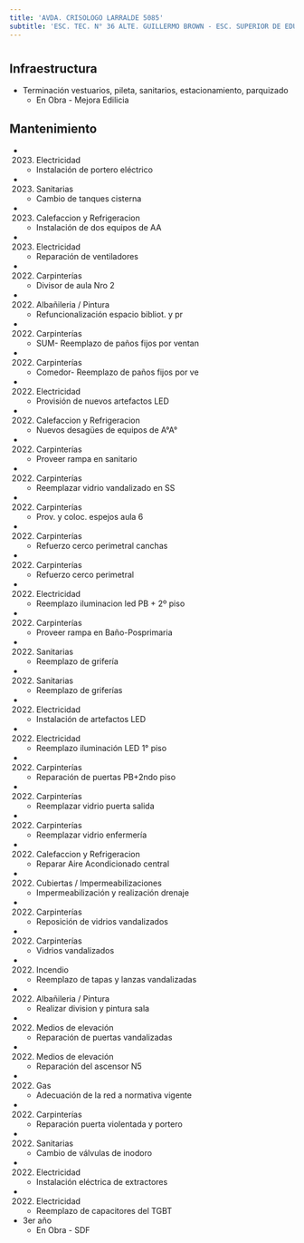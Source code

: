 ```yaml
---
title: 'AVDA. CRISOLOGO LARRALDE 5085'
subtitle: 'ESC. TEC. N° 36 ALTE. GUILLERMO BROWN - ESC. SUPERIOR DE EDUCACIÓN ARTÍSTICA EN MÚSICA JUAN PEDRO ESNAOLA - ESCUELA INF. N° 06/15° NARANJO EN FLOR - ESC. PARA NIÑOS, NIÑAS Y JÓVENES CON PLURIDISCAPACIDAD MOTORA N° 11 DR. AQUILES GAREISO - ESC. INTEGRAL INTERDISCIPLINARIA N° 01 - Auditorio Polo Saavedra - Sup Inicial X B'
---
```


#
## Infraestructura

* Terminación vestuarios, pileta, sanitarios, estacionamiento, parquizado 
    + En Obra - Mejora Edilicia 


## Mantenimiento

*  (2023) Electricidad 
    + Instalación de portero eléctrico

*  (2023) Sanitarias 
    + Cambio de tanques cisterna

*  (2023) Calefaccion y Refrigeracion 
    + Instalación de dos equipos de AA

*  (2023) Electricidad 
    + Reparación de ventiladores

*  (2022) Carpinterías 
    + Divisor de aula Nro 2

*  (2022) Albañileria / Pintura 
    + Refuncionalización espacio bibliot. y pr

*  (2022) Carpinterías 
    + SUM- Reemplazo de paños fijos por ventan

*  (2022) Carpinterías 
    + Comedor- Reemplazo de paños fijos por ve

*  (2022) Electricidad 
    + Provisión de nuevos artefactos LED

*  (2022) Calefaccion y Refrigeracion 
    + Nuevos desagües de equipos de A°A°

*  (2022) Carpinterías 
    + Proveer rampa en sanitario

*  (2022) Carpinterías 
    + Reemplazar vidrio vandalizado en SS

*  (2022) Carpinterías 
    + Prov. y coloc. espejos aula 6

*  (2022) Carpinterías 
    + Refuerzo cerco perimetral canchas

*  (2022) Carpinterías 
    + Refuerzo cerco perimetral

*  (2022) Electricidad 
    + Reemplazo iluminacion led PB + 2º piso

*  (2022) Carpinterías 
    + Proveer rampa en Baño-Posprimaria

*  (2022) Sanitarias 
    + Reemplazo de grifería

*  (2022) Sanitarias 
    + Reemplazo de griferías

*  (2022) Electricidad 
    + Instalación de artefactos LED

*  (2022) Electricidad 
    + Reemplazo iluminación LED 1° piso

*  (2022) Carpinterías 
    + Reparación de puertas PB+2ndo piso

*  (2022) Carpinterías 
    + Reemplazar vidrio puerta salida

*  (2022) Carpinterías 
    + Reemplazar vidrio enfermería

*  (2022) Calefaccion y Refrigeracion 
    + Reparar Aire Acondicionado central

*  (2022) Cubiertas / Impermeabilizaciones 
    + Impermeabilización y realización drenaje

*  (2022) Carpinterías 
    + Reposición de vidrios vandalizados

*  (2022) Carpinterías 
    + Vidrios vandalizados

*  (2022) Incendio 
    + Reemplazo de tapas y lanzas vandalizadas

*  (2022) Albañileria / Pintura 
    + Realizar division y pintura sala

*  (2022) Medios de elevación 
    + Reparación de puertas vandalizadas

*  (2022) Medios de elevación 
    + Reparación del ascensor N5

*  (2022) Gas 
    + Adecuación de la red a normativa vigente

*  (2022) Carpinterías 
    + Reparación  puerta violentada y portero

*  (2022) Sanitarias 
    + Cambio de válvulas de inodoro

*  (2022) Electricidad 
    + Instalación eléctrica de extractores

*  (2022) Electricidad 
    + Reemplazo de capacitores del TGBT





* 3er año 
    + En Obra - SDF 




